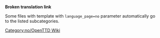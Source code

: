 '''Broken translation link'''{{en/-}}
{{en/Bilingual box| No
| ---.
| ''This page provides an index for a wide range of '''files (images) in Norwegian''' in OpenTTD Wiki.''}}

Some files with {{en/S|Other languages files}} template with <code>language_page=no</code> parameter automatically go to the listed subcategories.

[[Category:no/OpenTTD Wiki]]